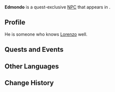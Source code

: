 {{Meta
<!-- Remove this template after adding the missing info -->
|missing_NPC_profile  = yes
}}
{{Character Infobox
|type             = Quest NPC
|image            = NPC Edmondo.png
|realname         = <!-- Optional, if different from in-game name -->
|deceased         = <!-- Past (for deceased prior to events of the game) or free response -->
|region           = Fontaine
|location         = Fontaine
|affiliation       = 
|title            = 

|ancestry         = <!-- Clan/family -->
|father           = 
|mother           = 
|spouse           = 
|sibling          = 
|child            = 
|relative         = 

|voiceEN          = 
|voiceCN          = 
|voiceJP          = 
|voiceKR          = 
|dialoguereward   = 
}}
'''Edmondo''' is a quest-exclusive [[NPC]] that appears in {{Quest|The Magician's Secret}}.
<!--
==Location==
{{subst:#tag:gallery|
NPC Location {{subst:#titleparts:{{subst:PAGENAME}}}}.png{{subst:!}}{{subst:#titleparts:{{subst:PAGENAME}}}}'s location
NPC Location {{subst:#titleparts:{{subst:PAGENAME}}}} Context.png{{subst:!}}Additional context
}}
-->
==Profile==
He is someone who knows [[Lorenzo]] well.
<!--
===Appearance===
Keep appearance section short and concise. Limit to 2 paragraphs with 3-4 sentences each.
''(To be added.)''
-->
==Quests and Events==
{{Quests and Events}}
<!--
==Idle Quotes==
{{Dialogue Start}}
: {{DIcon|Idle}} {{Tx}}
:: {{A|VO {{subst:PAGENAME}} 01.ogg}} "{{Tx}}"
{{Dialogue End}}

==Dialogue==
{{Dialogue Start}}
:'''{{subst:PAGENAME}}:''' 
:{{DIcon}}
{{Dialogue End}}
--><!--
==Event Dialogue==
===Event Name===
{{Dialogue Start}}
:'''{{subst:PAGENAME}}:'''
{{Dialogue End}}
-->
==Other Languages==
{{Other Languages|default_hidden=1
|en      = Edmondo
|zhs     = 埃德蒙多
|zhs_rm  = Āidéméngduō
|zht     = 埃德蒙多
|zht_rm  = Āidéméngduō
|ja      = エドマンド
|ja_rm   = Edomando
|ko      = 에드문도
|ko_rm   = 
|es      = Edmondo
|fr      = Edmondo
|ru      = Эдмондо
|th      = Edmondo
|vi      = Edmondo
|de      = Edmondo
|id      = Edmondo
|pt      = Edmondo
|tr      = Edmondo
|it      = Edmondo
}}

==Change History==
{{Change History|4.0}}
<!--
==References==
{{Reflist}}-->